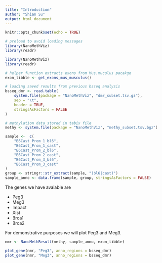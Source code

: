 ```yaml
---
title: "Introduction"
author: "Shian Su"
output: html_document
---
```


```r
knitr::opts_chunk$set(echo = TRUE)

# preload to avoid loading messages
library(NanoMethViz)
library(readr)
```

```r
library(NanoMethViz)
library(readr)

# helper function extracts exons from Mus.muculus pacakge
exon_tibble <- get_exons_mus_musculus()
```

```r
# loading saved results from previous bsseq analysis
bsseq_dmr <- read.table(
    system.file(package = "NanoMethViz", "dmr_subset.tsv.gz"),
    sep = "\t",
    header = TRUE,
    stringsAsFactors = FALSE
)

# methylation data stored in tabix file
methy <- system.file(package = "NanoMethViz", "methy_subset.tsv.bgz")
```

```r
sample <-  c(
    "B6Cast_Prom_1_bl6",
    "B6Cast_Prom_1_cast",
    "B6Cast_Prom_2_bl6",
    "B6Cast_Prom_2_cast",
    "B6Cast_Prom_3_bl6",
    "B6Cast_Prom_3_cast"
)
group <- stringr::str_extract(sample, "(bl6|cast)")
sample_anno <- data.frame(sample, group, stringsAsFactors = FALSE)
```

The genes we have avaiable are

* Peg3
* Meg3
* Impact
* Xist
* Brca1
* Brca2

For demonstrative purposes we will plot Peg3 and Meg3.

```r
nmr <- NanoMethResult(methy, sample_anno, exon_tibble)

plot_gene(nmr, "Peg3", anno_regions = bsseq_dmr)
plot_gene(nmr, "Meg3", anno_regions = bsseq_dmr)
```

